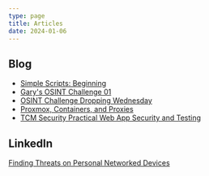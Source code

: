 ```yaml
---
type: page
title: Articles
date: 2024-01-06
---
```


## Blog

- [Simple Scripts: Beginning](https://www.0x8c.org/blog/2023/11/11/simple-scripts-beginning)
- [Gary's OSINT Challenge 01](https://www.0x8c.org/blog/2023/09/07/garys-osint-challenge-01)
- [OSINT Challenge Dropping Wednesday](https://www.0x8c.org/blog/2023/09/03/osint-challenge-dropping-wednesday)
- [Proxmox, Containers, and Proxies](https://www.0x8c.org/blog/2023/08/21/proxmox,-containers,-and-proxies)
- [TCM Security Practical Web App Security and Testing](https://www.0x8c.org/posts/2024-03-18-tcm-)

## LinkedIn

[Finding Threats on Personal Networked Devices](https://www.linkedin.com/pulse/finding-threats-personal-networked-devices-tiffany-white?trackingId=GKgnuNtfSvGp3zV5FopCqg%3D%3D&lipi=urn%3Ali%3Apage%3Ad_flagship3_profile_view_base%3Bk%2FymsvSRSnO3jkF%2Bag%2Bi2A%3D%3D)
